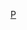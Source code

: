 {{Catnav|頁面分類|...|巴西體育|巴西足球|效力巴西球會的球員}}
{{Catnav|頁面分類|...|各國足球|巴西足球|效力巴西球會的球員}}
{{Commonscat|Players of SE Palmeiras}}

[[Category:效力巴西球會的球員|P]]